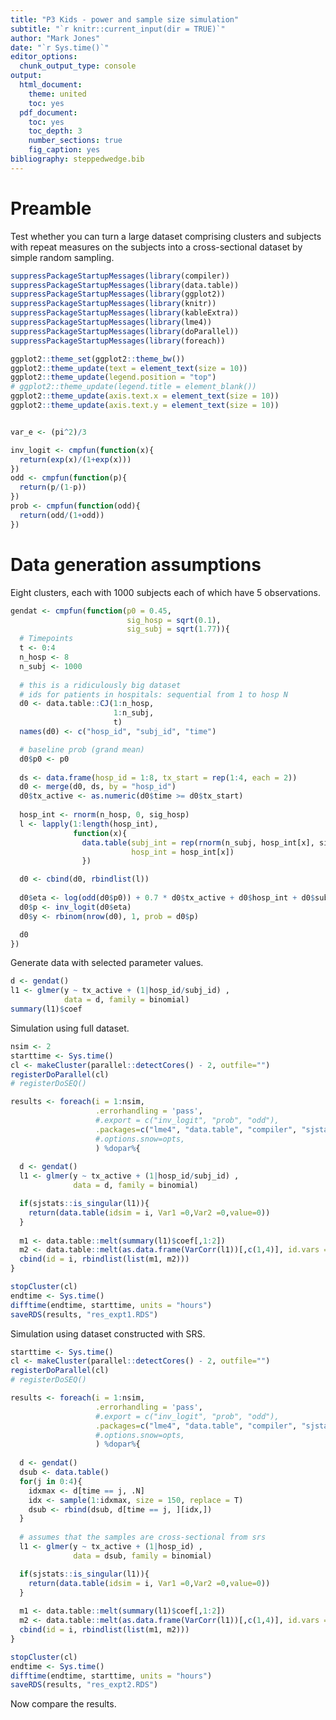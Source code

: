 ```yaml
---
title: "P3 Kids - power and sample size simulation"
subtitle: "`r knitr::current_input(dir = TRUE)`"
author: "Mark Jones"
date: "`r Sys.time()`"
editor_options:
  chunk_output_type: console
output:
  html_document:
    theme: united
    toc: yes
  pdf_document:
    toc: yes
    toc_depth: 3
    number_sections: true
    fig_caption: yes
bibliography: steppedwedge.bib
---
```



# Preamble

Test whether you can turn a large dataset comprising clusters and subjects with repeat measures on the subjects into a cross-sectional dataset by simple random sampling.


```r
suppressPackageStartupMessages(library(compiler))
suppressPackageStartupMessages(library(data.table))
suppressPackageStartupMessages(library(ggplot2))
suppressPackageStartupMessages(library(knitr))
suppressPackageStartupMessages(library(kableExtra))
suppressPackageStartupMessages(library(lme4))
suppressPackageStartupMessages(library(doParallel))
suppressPackageStartupMessages(library(foreach))

ggplot2::theme_set(ggplot2::theme_bw())
ggplot2::theme_update(text = element_text(size = 10))
ggplot2::theme_update(legend.position = "top")
# ggplot2::theme_update(legend.title = element_blank())
ggplot2::theme_update(axis.text.x = element_text(size = 10))
ggplot2::theme_update(axis.text.y = element_text(size = 10))


var_e <- (pi^2)/3

inv_logit <- cmpfun(function(x){
  return(exp(x)/(1+exp(x)))
})
odd <- cmpfun(function(p){
  return(p/(1-p))
})
prob <- cmpfun(function(odd){
  return(odd/(1+odd))
})

```


# Data generation assumptions

Eight clusters, each with 1000 subjects each of which have 5 observations.


```r
gendat <- cmpfun(function(p0 = 0.45, 
                          sig_hosp = sqrt(0.1),
                          sig_subj = sqrt(1.77)){
  # Timepoints
  t <- 0:4
  n_hosp <- 8
  n_subj <- 1000
  
  # this is a ridiculously big dataset
  # ids for patients in hospitals: sequential from 1 to hosp N
  d0 <- data.table::CJ(1:n_hosp,
                       1:n_subj,
                       t)
  names(d0) <- c("hosp_id", "subj_id", "time")

  # baseline prob (grand mean)
  d0$p0 <- p0
  
  ds <- data.frame(hosp_id = 1:8, tx_start = rep(1:4, each = 2))
  d0 <- merge(d0, ds, by = "hosp_id")
  d0$tx_active <- as.numeric(d0$time >= d0$tx_start)
  
  hosp_int <- rnorm(n_hosp, 0, sig_hosp)
  l <- lapply(1:length(hosp_int), 
              function(x){ 
                data.table(subj_int = rep(rnorm(n_subj, hosp_int[x], sig_subj), each = length(t)),
                           hosp_int = hosp_int[x])
                })

  d0 <- cbind(d0, rbindlist(l))
  
  d0$eta <- log(odd(d0$p0)) + 0.7 * d0$tx_active + d0$hosp_int + d0$subj_int
  d0$p <- inv_logit(d0$eta)
  d0$y <- rbinom(nrow(d0), 1, prob = d0$p)

  d0
})

```

Generate data with selected parameter values. 

```r
d <- gendat()
l1 <- glmer(y ~ tx_active + (1|hosp_id/subj_id) , 
            data = d, family = binomial)
summary(l1)$coef
```

Simulation using full dataset.

```r
nsim <- 2
starttime <- Sys.time()
cl <- makeCluster(parallel::detectCores() - 2, outfile="")
registerDoParallel(cl)
# registerDoSEQ()

results <- foreach(i = 1:nsim,
                   .errorhandling = 'pass',
                   #.export = c("inv_logit", "prob", "odd"),
                   .packages=c("lme4", "data.table", "compiler", "sjstats")
                   #.options.snow=opts,
                   ) %dopar%{
 
  d <- gendat()
  l1 <- glmer(y ~ tx_active + (1|hosp_id/subj_id) , 
              data = d, family = binomial)

  if(sjstats::is_singular(l1)){
    return(data.table(idsim = i, Var1 =0,Var2 =0,value=0))
  }
  
  m1 <- data.table::melt(summary(l1)$coef[,1:2])
  m2 <- data.table::melt(as.data.frame(VarCorr(l1))[,c(1,4)], id.vars = "grp" )
  cbind(id = i, rbindlist(list(m1, m2)))
}

stopCluster(cl)
endtime <- Sys.time()
difftime(endtime, starttime, units = "hours")
saveRDS(results, "res_expt1.RDS")
```

Simulation using dataset constructed with SRS.

```r
starttime <- Sys.time()
cl <- makeCluster(parallel::detectCores() - 2, outfile="")
registerDoParallel(cl)
# registerDoSEQ()

results <- foreach(i = 1:nsim,
                   .errorhandling = 'pass',
                   #.export = c("inv_logit", "prob", "odd"),
                   .packages=c("lme4", "data.table", "compiler", "sjstats")
                   #.options.snow=opts,
                   ) %dopar%{
 
  d <- gendat()
  dsub <- data.table()
  for(j in 0:4){
    idxmax <- d[time == j, .N]
    idx <- sample(1:idxmax, size = 150, replace = T)
    dsub <- rbind(dsub, d[time == j, ][idx,])
  }
  
  # assumes that the samples are cross-sectional from srs
  l1 <- glmer(y ~ tx_active + (1|hosp_id) , 
              data = dsub, family = binomial)

  if(sjstats::is_singular(l1)){
    return(data.table(idsim = i, Var1 =0,Var2 =0,value=0))
  }
  
  m1 <- data.table::melt(summary(l1)$coef[,1:2])
  m2 <- data.table::melt(as.data.frame(VarCorr(l1))[,c(1,4)], id.vars = "grp" )
  cbind(id = i, rbindlist(list(m1, m2)))
}

stopCluster(cl)
endtime <- Sys.time()
difftime(endtime, starttime, units = "hours")
saveRDS(results, "res_expt2.RDS")
```

Now compare the results.